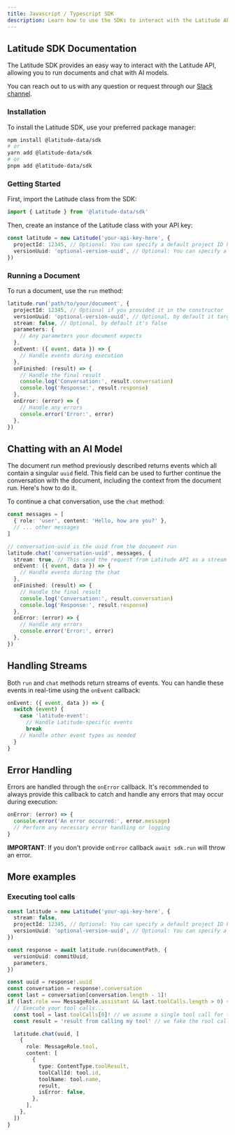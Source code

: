 ```yaml
---
title: Javascript / Typescript SDK
description: Learn how to use the SDKs to interact with the Latitude API.
---
```


## Latitude SDK Documentation

The Latitude SDK provides an easy way to interact with the Latitude API, allowing you to run documents and chat with AI models.

You can reach out to us with any question or request through our [Slack channel](https://join.slack.com/t/trylatitude/shared_invite/zt-17dyj4elt-rwM~h2OorAA3NtgmibhnLA).

### Installation

To install the Latitude SDK, use your preferred package manager:

```bash
npm install @latitude-data/sdk
# or
yarn add @latitude-data/sdk
# or
pnpm add @latitude-data/sdk
```

### Getting Started

First, import the Latitude class from the SDK:

```typescript
import { Latitude } from '@latitude-data/sdk'
```

Then, create an instance of the Latitude class with your API key:

```typescript
const latitude = new Latitude('your-api-key-here', {
  projectId: 12345, // Optional: You can specify a default project ID here
  versionUuid: 'optional-version-uuid', // Optional: You can specify a default version UUID here
})
```

### Running a Document

To run a document, use the `run` method:

```typescript
latitude.run('path/to/your/document', {
  projectId: 12345, // Optional if you provided it in the constructor
  versionUuid: 'optional-version-uuid', // Optional, by default it targets latest live version
  stream: false, // Optional, by default it's false
  parameters: {
    // Any parameters your document expects
  },
  onEvent: ({ event, data }) => {
    // Handle events during execution
  },
  onFinished: (result) => {
    // Handle the final result
    console.log('Conversation:', result.conversation)
    console.log('Response:', result.response)
  },
  onError: (error) => {
    // Handle any errors
    console.error('Error:', error)
  },
})
```

## Chatting with an AI Model

The document run method previously described returns events which all contain a
singular `uuid` field. This field can be used to further continue the
conversation with the document, including the context from the document run.
Here's how to do it.

To continue a chat conversation, use the `chat` method:

```typescript
const messages = [
  { role: 'user', content: 'Hello, how are you?' },
  // ... other messages
]

// conversation-uuid is the uuid from the document run
latitude.chat('conversation-uuid', messages, {
  stream: true, // This send the request from Latitude API as a stream
  onEvent: ({ event, data }) => {
    // Handle events during the chat
  },
  onFinished: (result) => {
    // Handle the final result
    console.log('Conversation:', result.conversation)
    console.log('Response:', result.response)
  },
  onError: (error) => {
    // Handle any errors
    console.error('Error:', error)
  },
})
```

## Handling Streams

Both `run` and `chat` methods return streams of events. You can handle these events in real-time using the `onEvent` callback:

```typescript
onEvent: ({ event, data }) => {
  switch (event) {
    case 'latitude-event':
      // Handle Latitude-specific events
      break
    // Handle other event types as needed
  }
}
```

## Error Handling

Errors are handled through the `onError` callback. It's recommended to always provide this callback to catch and handle any errors that may occur during execution:

```typescript
onError: (error) => {
  console.error('An error occurred:', error.message)
  // Perform any necessary error handling or logging
}
```
**IMPORTANT**: If you don't provide `onError` callback `await sdk.run` will throw an error.

## More examples

### Executing tool calls

```typescript
const latitude = new Latitude('your-api-key-here', {
  stream: false,
  projectId: 12345, // Optional: You can specify a default project ID here
  versionUuid: 'optional-version-uuid', // Optional: You can specify a default version UUID here
})

const response = await latitude.run(documentPath, {
  versionUuid: commitUuid,
  parameters,
})

const uuid = response!.uuid
const conversation = response!.conversation
const last = conversation[conversation.length - 1]!
if (last.role === MessageRole.assistant && last.toolCalls.length > 0) {
  // Execute your tool calls...
  const tool = last.toolCalls[0]! // we assume a single tool call for this example
  const result = 'result from calling my tool' // we fake the rool call result!

  latitude.chat(uuid, [
    {
      role: MessageRole.tool,
      content: [
        {
          type: ContentType.toolResult,
          toolCallId: tool.id,
          toolName: tool.name,
          result,
          isError: false,
        },
      ],
    },
  ])
}
```
